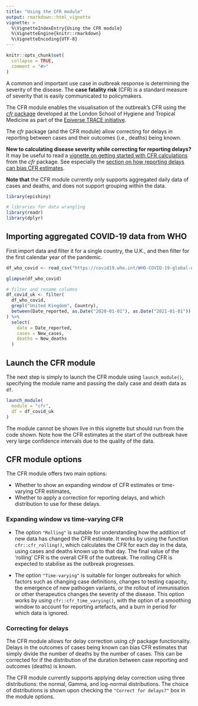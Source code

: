 ```yaml
---
title: "Using the CFR module"
output: rmarkdown::html_vignette
vignette: >
  %\VignetteIndexEntry{Using the CFR module}
  %\VignetteEngine{knitr::rmarkdown}
  %\VignetteEncoding{UTF-8}
---
```


```r
knitr::opts_chunk$set(
  collapse = TRUE,
  comment = "#>"
)
```

A common and important use case in outbreak response is determining the severity of the disease.
The **case fatality risk** (CFR) is a standard measure of severity that is easily communicated to policymakers.

The CFR module enables the visualisation of the outbreak's CFR using the [_cfr_ package](https://cran.r-project.org/package=cfr) developed at the London School of Hygiene and Tropical Medicine as part of the [Epiverse TRACE initiative](https://epiverse-trace.github.io/).

The _cfr_ package (and the CFR module) allow correcting for delays in reporting between cases and their outcomes (i.e., deaths) being known.

::: {.alert .alert-info}
**New to calculating disease severity while correcting for reporting delays?** It may be useful to read a [vignette on getting started with CFR calculations](https://epiverse-trace.github.io/cfr/articles/cfr.html) from the _cfr_ package.
See especially the [section on how reporting delays can bias CFR estimates](https://epiverse-trace.github.io/cfr/articles/cfr.html#concept-how-reporting-delays-bias-cfr-estimates).
:::

::: {.alert .alert-warning}
**Note that** the CFR module currently only supports aggregated daily data of cases and deaths, and does not support grouping within the data.
:::

```r
library(epishiny)

# libraries for data wrangling
library(readr)
library(dplyr)
```

## Importing aggregated COVID-19 data from WHO

First import data and filter it for a single country, the U.K., and then filter for the first calendar year of the pandemic.

```r
df_who_covid <- read_csv("https://covid19.who.int/WHO-COVID-19-global-data.csv")

glimpse(df_who_covid)

# filter and rename columns
df_covid_uk <- filter(
  df_who_covid,
  grepl("United Kingdom", Country),
  between(Date_reported, as.Date("2020-01-01"), as.Date("2021-01-01"))
) %>%
  select(
    date = Date_reported,
    cases = New_cases,
    deaths = New_deaths
  )
```

## Launch the CFR module

The next step is simply to launch the CFR module using `launch_module()`, specifying the module name and passing the daily case and death data as `df`.

```r
launch_module(
  module = "cfr",
  df = df_covid_uk
)
```

The module cannot be shown live in this vignette but should run from the code shown.
Note how the CFR estimates at the start of the outbreak have very large confidence intervals due to the quality of the data.

## CFR module options

The CFR module offers two main options:

- Whether to show an expanding window of CFR estimates or time-varying CFR estimates,
- Whether to apply a correction for reporting delays, and which distribution to use for these delays.

### Expanding window vs time-varying CFR

- The option `"Rolling"` is suitable for understanding how the addition of new data has changed the CFR estimate. It works by using the function `cfr::cfr_rolling()`, which calculates the CFR for each day in the data, using cases and deaths known up to that day. The final value of the 'rolling' CFR is the overall CFR of the outbreak. The rolling CFR is expected to stabilise as the outbreak progresses.

- The option `"Time-varying"` is suitable for longer outbreaks for which factors such as changing case definitions, changes to testing capacity, the emergence of new pathogen variants, or the rollout of immunisation or other therapeutics changes the severity of the disease. This option works by using `cfr::cfr_time_varying()`, with the option of a smoothing window to account for reporting artefacts, and a burn in period for which data is ignored.

### Correcting for delays

The CFR module allows for delay correction using _cfr_ package functionality.
Delays in the outcomes of cases being known can bias CFR estimates that simply divide the number of deaths by the number of cases.
This can be corrected for if the distribution of the duration between case reporting and outcomes (deaths) is known.

The CFR module currently supports applying delay correction using three distributions: the normal, Gamma, and log-normal distributions.
The choice of distributions is shown upon checking the `"Correct for delays?"` box in the module options.
